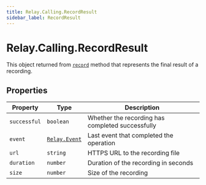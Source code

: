 ```yaml
---
title: Relay.Calling.RecordResult
sidebar_label: RecordResult
---
```


[record]: /sdks/reference/realtime-sdk/v2/sdks/nodejs/calling/call#record
[relay-event]: /sdks/reference/realtime-sdk/v2/sdks/nodejs/event

# Relay.Calling.RecordResult

This object returned from [`record`][record] method that represents the final result of a recording.

## Properties

| Property | Type | Description |
| -------- | ---- | ----------- |
| `successful` | `boolean` | Whether the recording has completed successfully |
| `event` | [`Relay.Event`][relay-event] | Last event that completed the operation |
| `url` | `string` | HTTPS URL to the recording file |
| `duration` | `number` | Duration of the recording in seconds |
| `size` | `number` | Size of the recording |